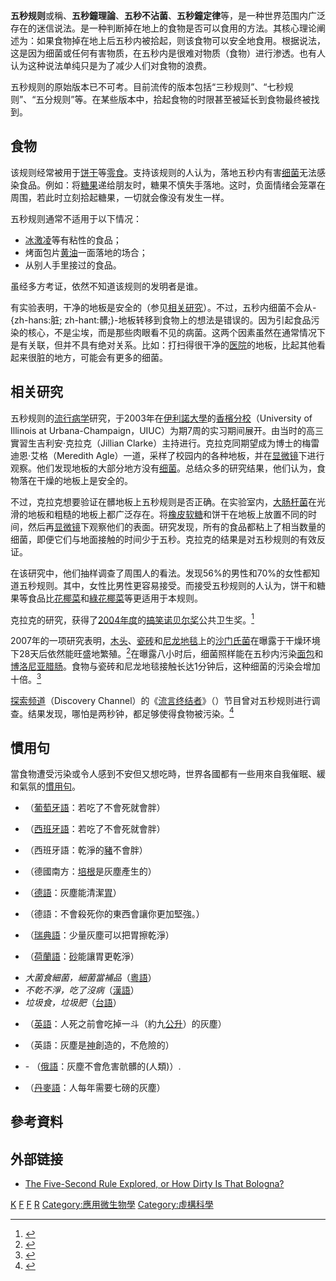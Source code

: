 {{noteTA
|1=zh-hans:冰激凌;zh-hk:雪糕;zh-sg:冰淇淋;zh-tw:冰淇淋;
|2=zh-hans:黄油;zh-hk:牛油;zh-tw:奶油; 
|3=zh-hans:培根;zh-hk:煙肉;zh-tw:培根; 
}}
{{refimprove|time=2008-12-22}}
'''五秒规则'''或稱、'''五秒鐘理論'''、'''五秒不沾菌'''、'''五秒鐘定律'''等，是一种世界范围内广泛存在的迷信说法。是一种判断掉在地上的食物是否可以食用的方法。其核心理论阐述为：如果食物掉在地上后五秒内被拾起，则该食物可以安全地食用。根据说法，这是因为细菌或任何有害物质，在五秒内是很难对物质（食物）进行渗透。也有人认为这种说法单纯只是为了减少人们对食物的浪费。

五秒规则的原始版本已不可考。目前流传的版本包括“三秒规则”、“七秒规则”、“五分规则”等。在某些版本中，拾起食物的时限甚至被延长到食物最终被找到。

== 食物 ==

该规则经常被用于[[饼干|饼干]]等[[零食|零食]]。支持该规则的人认为，落地五秒内有害[[细菌|细菌]]无法感染食品。例如：将[[糖果|糖果]]递给朋友时，糖果不慎失手落地。这时，负面情绪会笼罩在周围，若此时立刻拾起糖果，一切就会像没有发生一样。

五秒规则通常不适用于以下情况：
* [[冰激凌|冰激凌]]等有粘性的食品；
* 烤面包片[[黄油|黄油]]一面落地的场合；
* 从别人手里接过的食品。
虽经多方考证，依然不知道该规则的发明者是谁。

有实验表明，干净的地板是安全的（参见[[#相关研究|相关研究]]）。不过，五秒内细菌不会从-{zh-hans:脏; zh-hant:髒;}-地板转移到食物上的想法是错误的。因为引起食品污染的核心，不是尘埃，而是那些肉眼看不见的病菌。这两个因素虽然在通常情况下是有关联，但并不具有绝对关系。比如：打扫得很干净的[[医院|医院]]的地板，比起其他看起来很脏的地方，可能会有更多的细菌。

==相关研究==
<!-- 克拉克的研究翻译自日文版，后面的翻译自英文版。请校译。 -->
五秒规则的[[流行病学|流行病学]]研究，于2003年在[[伊利諾大學|伊利諾大學]]的[[伊利諾大學香檳分校|香檳分校]]（University of Illinois at Urbana-Champaign，UIUC）为期7周的实习期间展开。由当时的高三實習生吉利安·克拉克（Jillian Clarke）主持进行。克拉克同期望成为博士的梅雷迪恩·艾格（Meredith Agle）一道，采样了校园内的各种地板，并在[[显微镜|显微镜]]下进行观察。他们发现地板的大部分地方没有[[细菌|细菌]]。总结众多的研究结果，他们认为，食物落在干燥的地板上是安全的。

不过，克拉克想要验证在髒地板上五秒规则是否正确。在实验室内，[[大肠杆菌|大肠杆菌]]在光滑的地板和粗糙的地板上都广泛存在。将[[橡皮软糖|橡皮软糖]]和饼干在地板上放置不同的时间，然后再[[显微镜|显微镜]]下观察他们的表面。研究发现，所有的食品都粘上了相当数量的细菌，即便它们与地面接触的时间少于五秒。克拉克的结果是对五秒规则的有效反证。

在该研究中，他们抽样调查了周围人的看法。发现56%的男性和70%的女性都知道五秒规则。其中，女性比男性更容易接受。而接受五秒规则的人认为，饼干和糖果等食品比[[花椰菜|花椰菜]]和[[綠花椰菜|綠花椰菜]]等更适用于本规则。

克拉克的研究，获得了[[搞笑諾貝爾獎得獎者列表#2004年|2004年度]]的[[搞笑诺贝尔奖|搞笑诺贝尔奖]]公共卫生奖。<ref>{{Cite web |url=http://improbable.com/ig/ig-pastwinners.html#ig2004 |title=Winners of the Ig Nobel Prize: The 2004 Ig Nobel Prize Winners |accessdate=2008-12-22 |archive-date=2009-08-30 |archive-url=https://web.archive.org/web/20090830181439/http://improbable.com/ig/ig-pastwinners.html#ig2004 |dead-url=no }}</ref>


2007年的一项研究表明，[[木头|木头]]、[[瓷砖|瓷砖]]和[[尼龙|尼龙]][[地毯|地毯]]上的[[沙门氏菌|沙门氏菌]]在曝露于干燥环境下28天后依然能旺盛地繁殖。<ref>{{cite journal
 | author = Dawson, P.
 | coauthors = I.  Han, M. Cox , C. Black, and L. Simmons
 | title = Residence time and food contact time effects on transfer of Salmonella Typhimurium from tile, wood and carpet: testing the five-second rule
 | journal = Journal of Applied Microbiology
 | volume = 102
 | issue = 4
 | pages = 945–953
 | doi = 10.1111/j.1365-2672.2006.03171.x
|date=2007年4月}}</ref>在曝露八小时后，细菌照样能在五秒内污染[[面包|面包]]和[[博洛尼亚腊肠|博洛尼亚腊肠]]。食物与瓷砖和尼龙地毯接触长达1分钟后，这种细菌的污染会增加十倍。<ref>{{cite news|url=http://www.nytimes.com/2007/05/09/dining/09curi.html?ex=1336449600&en=706e4f0cec07d005&ei=5124&partner=permalink&exprod=permalink|title=The Five-Second Rule Explored, or: How Dirty Is That Bologna?|last=McGee|first=Harold|work=New York Times|date=2007-05-09|accessdate=2007-05-09|archive-date=2013-05-24|archive-url=https://web.archive.org/web/20130524143250/http://www.nytimes.com/2007/05/09/dining/09curi.html?ex=1336449600&en=706e4f0cec07d005&ei=5124&partner=permalink&exprod=permalink|dead-url=no}}</ref>

[[探索频道|探索频道]]（Discovery Channel）的《[[流言终结者|流言终结者]]》（''{{lang|en|MythBusters}}''）节目曾对五秒规则进行调查。结果发现，哪怕是两秒钟，都足够使得食物被污染。<ref>{{cite web|url=http://kwc.org/mythbusters/2005/10/mythbusters_chinese_invasion_a.html|title=Annotated Mythbusters: Episode 39  Chinese Invasion Alarm, 5 Second Rule|accessdate=2008-08-17|archive-date=2018-10-06|archive-url=https://web.archive.org/web/20181006230329/http://kwc.org/mythbusters/2005/10/mythbusters_chinese_invasion_a.html|dead-url=yes}}</ref>

== 慣用句 ==
當食物遭受污染或令人感到不安但又想吃時，世界各國都有一些用來自我催眠、緩和氣氛的[[慣用句|慣用句]]。

* {{lang|pt|''O que não mata, engorda.''}}（[[葡萄牙語|葡萄牙語]]：若吃了不會死就會胖）
* {{lang|es|''Lo que no mata, engorda.''}}（[[西班牙語|西班牙語]]：若吃了不會死就會胖）
* {{lang|es|''Chancho limpio nunca engorda.''}}（西班牙語：乾淨的[[豬|豬]]不會胖）
* {{lang|de|''Dreck macht Speck.''}}（德國南方：[[培根|培根]]是灰塵產生的）
* {{lang|de|''Dreck reinigt den Magen.''}}（[[德語|德語]]：灰塵能清潔[[胃|胃]]）
* {{lang|de|''Was Dich nicht umbringt, macht Dich stärker.''}}（德語：不會殺死你的東西會讓你更加堅強。）
* {{lang|sv|''Lite skit rensar magen.''}}（[[瑞典語|瑞典語]]：少量灰塵可以把胃擦乾淨）
* {{lang|nl|''Zand schuurt de maag.''}}（[[荷蘭語|荷蘭語]]：[[砂|砂]]能讓胃更乾淨）
* ''大菌食細菌，細菌當補品''（[[粵語|粵語]]）
* ''不乾不淨，吃了沒病''（[[漢語|漢語]]）
* ''垃圾食，垃圾肥''（[[台語|台語]]）
* {{lang|en|''You'll eat a peck of dirt before you die.''}}（[[英語|英語]]：人死之前會吃掉一斗（約九[[公升|公升]]）的灰塵）
* {{lang|en|''God made dirt, dirt don't hurt.''}}（英語：灰塵是[[神|神]]創造的，不危險的）
* {{lang|ru|''Зараза к заразе не пристанет.''}} - <font size="0.7">{{lang|ru|Zaraza k zaraze ne pristanet.}}</font>（[[俄語|俄語]]：灰塵不會危害骯髒的(人類)）.
* {{lang|da|''Man skal have syv pund skidt om året.''}}（[[丹麥語|丹麥語]]：人每年需要七磅的灰塵）

==參考資料==
{{Reflist}}

==外部链接==

*[http://www.nytimes.com/2007/05/09/dining/09curi.html?_r=2&8dpc&oref&oref=slogin The Five-Second Rule Explored, or How Dirty Is That Bologna?]{{Wayback|url=http://www.nytimes.com/2007/05/09/dining/09curi.html?_r=2&8dpc&oref&oref=slogin |date=20151103015458 }}


[[Category:虚假传播|K]]
[[Category:都市傳說|F]]
[[Category:食品安全|F]]
[[Category:经验法则|R]]
[[Category:應用微生物學|Category:應用微生物學]]
[[Category:虛構科學|Category:虛構科學]]